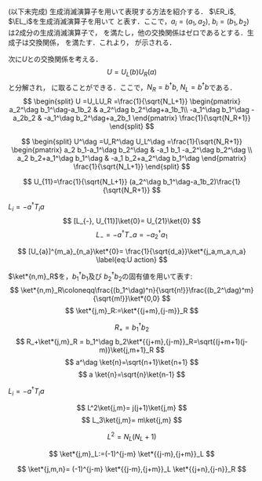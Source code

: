 \section{Prepotentialの方法}(以下未完成)
生成消滅演算子を用いて表現する方法を紹介する．
$\ER_i$, $\EL_i$を生成消滅演算子を用いて
\begin{align}
  \ER_i &= b^\dag T_i b,\\
  \EL_i &= -a^\dag T_i a
\end{align}
と表す．ここで，$a_i=(a_1,a_2)$, $b_i=(b_1,b_2)$は$2$成分の生成消滅演算子で，
\begin{align}
  [a_i, a_j^\dag] &= \delta_{ij},\\
  [b_i, b_j^\dag] &= \delta_{ij}
\end{align}
を満たし，他の交換関係はゼロであるとする．生成子は交換関係，
\begin{align}
  [T_i, T_j] &=\ri f^k_{~ij} T_k
\end{align}
を満たす．これより，
\begin{align}
  [\ER_i , \ER_j]&=\ri f_{~ij}^k \ER_k\\
  [\EL_i , \EL_j]&=-\ri f_{~ij}^k \EL_k
\end{align}
が示される．

次に$U$との交換関係を考える．
$$
  U = U_L(b)U_R(a)
$$
と分解され，
\begin{align}
  U_R(b) &=
  \begin{pmatrix}
    b_1^\dag & b_2^\dag\\
    -b_2 & b_1
    \end{pmatrix}\frac{1}{\sqrt{N_R+1} } 
    \label{eq:prepotential1}\\
  U_L(a) &=
  \frac{1}{\sqrt{N_L+1} }
  \begin{pmatrix}
    a_2^\dag &  a_1\\
    -a_1^\dag &  a_2
    \end{pmatrix} 
    \label{eq:prepotential2}
\end{align}
に取ることができる．ここで，$N_{R}=b^\dag b$, $N_{L}=b^\dag b$である．
$$
  \begin{split}
    U =U_LU_R =\frac{1}{\sqrt{N_L+1}} \begin{pmatrix}
      a_2^\dag b_1^\dag-a_1b_2 & a_2^\dag  b_2^\dag+a_1b_1\\
      -a_1^\dag b_1^\dag -a_2b_2  & -a_1^\dag b_2^\dag+a_2b_1
    \end{pmatrix}
    \frac{1}{\sqrt{N_R+1}}
  \end{split}
$$

$$
  \begin{split}
    U^\dag =U_R^\dag U_L^\dag =\frac{1}{\sqrt{N_R+1}} \begin{pmatrix}
      a_2 b_1-a_1^\dag b_2^\dag & 
      -a_1 b_1 -a_2^\dag b_2^\dag \\
      a_2  b_2+a_1^\dag b_1^\dag  & -a_1 b_2+a_2^\dag b_1^\dag
    \end{pmatrix}
    \frac{1}{\sqrt{N_L+1}}
  \end{split}
$$


\begin{question}
  交換関係\eqref{eq:[E_s,U]}式, \eqref{eq:[E_t,U]}式は，$U=U_{L}U_{R}$の分解により，
  \begin{align}
    [\ER_{i},U_R] &=U_R T_i,\\
    [\EL_{i},U_L] &=T_{i}U_L
  \end{align}
  に帰着する．\eqref{eq:prepotential1}式，\eqref{eq:prepotential2}式が，上記の交換関係を満たす示せ．
\end{question}

$$
  U_{11}=\frac{1}{\sqrt{N_L+1}}
  (a_2^\dag b_1^\dag-a_1b_2)\frac{1}{\sqrt{N_R+1}}
$$

$L_i = -a^\dag T_i a$
\begin{align}
  \sqrt{2}U_{11}\ket{00;00}&=  \ket{01;10}=\ket{\frac{1}{2},\frac{1}{2};\frac{1}{2},\frac{1}{2}},\\
  \sqrt{2} U_{12}\ket{00;00}&=  \ket{01;01}=\ket{\frac{1}{2},\frac{1}{2};\frac{1}{2},-\frac{1}{2}},\\
  \sqrt{2} U_{21}\ket{00;00}&=  -\ket{10;10}=\ket{\frac{1}{2},-\frac{1}{2};\frac{1}{2},\frac{1}{2}},\\
  \sqrt{2} U_{22}\ket{00;00}&=  -\ket{10;01}=\ket{\frac{1}{2},-\frac{1}{2};\frac{1}{2},-\frac{1}{2}}
\end{align}
$$
  [L_{-}, U_{11}]\ket{0}= U_{21}\ket{0}
$$
$$
  L_-= -a^\dag T_- a = -a^\dag_2 a_1
$$

$$
  [U_{a}]^{m_a}_{n_a}\ket*{0}=
  \frac{1}{\sqrt{d_a}}\ket*{j_a,m_a,n_a}
  \label{eq:U action}
$$

\begin{align}
  [\ER_{i}(e),U(e')] &=U(e') T_i\delta_{e,e'}, \label{eq:[E_s,U]field}\\
  [\EL_{i}(e),U(e')] &=T_iU(e)\delta_{e,e'} , \label{eq:[E_t,U]field}
  \\
[\ER_{i}(e),\ER_{j}(e')] &=\ri f^{k}_{~ij}\ER_{k}(e)\delta_{e,e'},    \label{eq:[E_s,E_s]field} \\
[\EL_{i}(e),\EL_{j}(e')] &=-\ri f^k_{~ij}\EL_{k}(e)\delta_{e,e'}    \label{eq:[E_t,E_t]field}
\end{align}


$\ket*{n,m}_R$を，$b_1^\dag b_1$及び
$b^\dag_2b_2$の固有値を用いて表す:
$$
  \ket*{n,m}_R\coloneqq\frac{(b_1^\dag)^n}{\sqrt{n!}}\frac{(b_2^\dag)^m}{\sqrt{m!}}\ket*{0,0}
$$
$$
  \ket*{j,m}_R:=\ket*{{j+m},{j-m}}_R
$$

$$
  R_+ = b_1^\dag b_2
$$
$$
  R_+\ket*{j,m}_R = b_1^\dag b_2\ket*{{j+m},{j-m}}_R=\sqrt{(j+m+1)(j-m)}\ket{j,m+1}_R
$$
$$
  a^\dag \ket{n}=\sqrt{n+1}\ket{n+1}
$$
$$
  a \ket{n}=\sqrt{n}\ket{n-1}
$$


$L_i = -a^\dag T_i a$


$$
  L^2\ket{j,m}= j(j+1)\ket{j,m}
$$$$
  L_3\ket{j,m}= m\ket{j,m}
$$

$$
  L^2=N_L(N_L+1)
$$


$$
  \ket*{j,m}_L:=(-1)^{j-m} \ket*{{j-m},{j+m}}_L
$$


$$
  \ket*{j,m,n}= (-1)^{j-m} \ket*{{j-m},{j+m}}_L \ket*{{j+n},{j-n}}_R
$$
